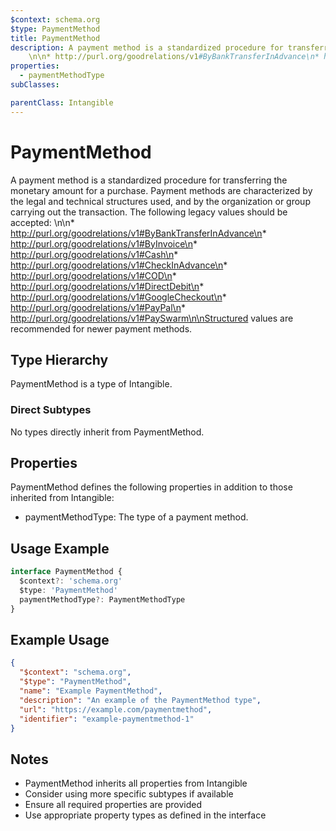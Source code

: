 ```yaml
---
$context: schema.org
$type: PaymentMethod
title: PaymentMethod
description: A payment method is a standardized procedure for transferring the monetary amount for a purchase. Payment methods are characterized by the legal and technical structures used, and by the organization or group carrying out the transaction. The following legacy values should be accepted:
    \n\n* http://purl.org/goodrelations/v1#ByBankTransferInAdvance\n* http://purl.org/goodrelations/v1#ByInvoice\n* http://purl.org/goodrelations/v1#Cash\n* http://purl.org/goodrelations/v1#CheckInAdvance\n* http://purl.org/goodrelations/v1#COD\n* http://purl.org/goodrelations/v1#DirectDebit\n* http://purl.org/goodrelations/v1#GoogleCheckout\n* http://purl.org/goodrelations/v1#PayPal\n* http://purl.org/goodrelations/v1#PaySwarm\n\nStructured values are recommended for newer payment methods.
properties:
  - paymentMethodType
subClasses:

parentClass: Intangible
---
```


# PaymentMethod

A payment method is a standardized procedure for transferring the monetary amount for a purchase. Payment methods are characterized by the legal and technical structures used, and by the organization or group carrying out the transaction. The following legacy values should be accepted:
    \n\n* http://purl.org/goodrelations/v1#ByBankTransferInAdvance\n* http://purl.org/goodrelations/v1#ByInvoice\n* http://purl.org/goodrelations/v1#Cash\n* http://purl.org/goodrelations/v1#CheckInAdvance\n* http://purl.org/goodrelations/v1#COD\n* http://purl.org/goodrelations/v1#DirectDebit\n* http://purl.org/goodrelations/v1#GoogleCheckout\n* http://purl.org/goodrelations/v1#PayPal\n* http://purl.org/goodrelations/v1#PaySwarm\n\nStructured values are recommended for newer payment methods.

## Type Hierarchy

PaymentMethod is a type of Intangible.

### Direct Subtypes

No types directly inherit from PaymentMethod.

## Properties

PaymentMethod defines the following properties in addition to those inherited from Intangible:

- paymentMethodType: The type of a payment method.

## Usage Example

```typescript
interface PaymentMethod {
  $context?: 'schema.org'
  $type: 'PaymentMethod'
  paymentMethodType?: PaymentMethodType
}
```

## Example Usage

```json
{
  "$context": "schema.org",
  "$type": "PaymentMethod",
  "name": "Example PaymentMethod",
  "description": "An example of the PaymentMethod type",
  "url": "https://example.com/paymentmethod",
  "identifier": "example-paymentmethod-1"
}
```

## Notes

- PaymentMethod inherits all properties from Intangible
- Consider using more specific subtypes if available
- Ensure all required properties are provided
- Use appropriate property types as defined in the interface
